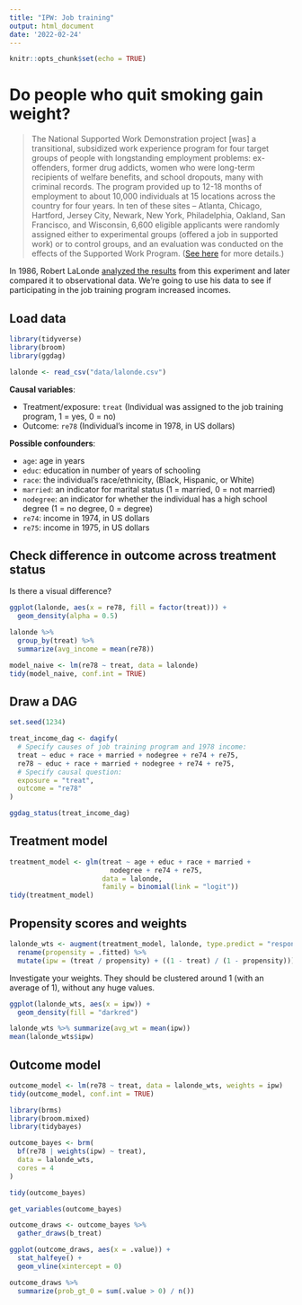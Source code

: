 ```yaml
---
title: "IPW: Job training"
output: html_document
date: '2022-02-24'
---
```


```r
knitr::opts_chunk$set(echo = TRUE)
```

# Do people who quit smoking gain weight?

> The National Supported Work Demonstration project [was] a transitional, subsidized work experience program for four target groups of people with longstanding employment problems: ex-offenders, former drug addicts, women who were long-term recipients of welfare benefits, and school dropouts, many with criminal records. The program provided up to 12-18 months of employment to about 10,000 individuals at 15 locations across the country for four years. In ten of these sites -- Atlanta, Chicago, Hartford, Jersey City, Newark, New York, Philadelphia, Oakland, San Francisco, and Wisconsin, 6,600 eligible applicants were randomly assigned either to experimental groups (offered a job in supported work) or to control groups, and an evaluation was conducted on the effects of the Supported Work Program. ([See here](https://www.icpsr.umich.edu/web/ICPSR/studies/7865) for more details.)

In 1986, Robert LaLonde [analyzed the results](https://www.jstor.org/stable/1806062) from this experiment and later compared it to observational data. We're going to use his data to see if participating in the job training program increased incomes.


## Load data

```r
library(tidyverse)
library(broom)
library(ggdag)

lalonde <- read_csv("data/lalonde.csv")
```

**Causal variables**:

- Treatment/exposure: `treat` (Individual was assigned to the job training program, 1 = yes, 0 = no)
- Outcome: `re78` (Individual's income in 1978, in US dollars)

**Possible confounders**:

- `age`: age in years
- `educ`: education in number of years of schooling
- `race`: the individual's race/ethnicity, (Black, Hispanic, or White)
- `married`: an indicator for marital status (1 = married, 0 = not married)
- `nodegree`: an indicator for whether the individual has a high school degree (1 = no degree, 0 = degree)
- `re74`: income in 1974, in US dollars
- `re75`: income in 1975, in US dollars


## Check difference in outcome across treatment status

Is there a visual difference?

```r
ggplot(lalonde, aes(x = re78, fill = factor(treat))) +
  geom_density(alpha = 0.5)
```

```r
lalonde %>% 
  group_by(treat) %>% 
  summarize(avg_income = mean(re78))
```

```r
model_naive <- lm(re78 ~ treat, data = lalonde)
tidy(model_naive, conf.int = TRUE)
```


## Draw a DAG

```r
set.seed(1234)

treat_income_dag <- dagify(
  # Specify causes of job training program and 1978 income:
  treat ~ educ + race + married + nodegree + re74 + re75,
  re78 ~ educ + race + married + nodegree + re74 + re75,
  # Specify causal question:
  exposure = "treat", 
  outcome = "re78"
)

ggdag_status(treat_income_dag)
```

## Treatment model

```r
treatment_model <- glm(treat ~ age + educ + race + married +
                         nodegree + re74 + re75,
                       data = lalonde,
                       family = binomial(link = "logit"))
tidy(treatment_model)
```


## Propensity scores and weights

```r
lalonde_wts <- augment(treatment_model, lalonde, type.predict = "response") %>% 
  rename(propensity = .fitted) %>% 
  mutate(ipw = (treat / propensity) + ((1 - treat) / (1 - propensity)))
```

Investigate your weights. They should be clustered around 1 (with an average of 1), without any huge values.

```r
ggplot(lalonde_wts, aes(x = ipw)) +
  geom_density(fill = "darkred")
```

```r
lalonde_wts %>% summarize(avg_wt = mean(ipw))
mean(lalonde_wts$ipw)
```


## Outcome model

```r
outcome_model <- lm(re78 ~ treat, data = lalonde_wts, weights = ipw)
tidy(outcome_model, conf.int = TRUE)
```

```r
library(brms)
library(broom.mixed)
library(tidybayes)

outcome_bayes <- brm(
  bf(re78 | weights(ipw) ~ treat),
  data = lalonde_wts,
  cores = 4
)
```

```r
tidy(outcome_bayes)
```

```r
get_variables(outcome_bayes)

outcome_draws <- outcome_bayes %>% 
  gather_draws(b_treat)

ggplot(outcome_draws, aes(x = .value)) +
  stat_halfeye() +
  geom_vline(xintercept = 0)

outcome_draws %>% 
  summarize(prob_gt_0 = sum(.value > 0) / n())
```
